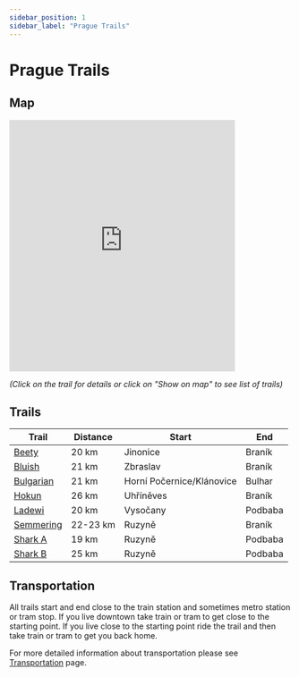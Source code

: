 ```yaml
---
sidebar_position: 1
sidebar_label: "Prague Trails"
---
```


# Prague Trails

## Map

<iframe src="https://frame.mapy.cz/s/muvunufece" width="80%" height="450" frameborder="0"></iframe>

*(Click on the trail for details or click on "Show on map" to see list of trails)*

## Trails

| Trail | Distance | Start | End |
| --- | --- | --- | --- |
| [Beety](prague/beety) | 20 km | Jinonice | Braník |
| [Bluish](prague/bluish) | 21 km | Zbraslav | Braník |
| [Bulgarian](prague/bulgarian) | 21 km | Horní Počernice/Klánovice | Bulhar |
| [Hokun](prague/hokun) | 26 km | Uhříněves | Braník |
| [Ladewi](prague/ladewi) | 20 km | Vysočany | Podbaba |
| [Semmering](prague/semmering) | 22-23 km | Ruzyně | Braník |
| [Shark A](prague/shark-a) | 19 km | Ruzyně | Podbaba |
| [Shark B](prague/shark-b) | 25 km | Ruzyně | Podbaba |

## Transportation

All trails start and end close to the train station and sometimes metro station or tram stop. If you live downtown take train or tram to get close to the starting point. If you live close to the starting point ride the trail and then take train or tram to get you back home.

For more detailed information about transportation please see [Transportation](../transportation) page.